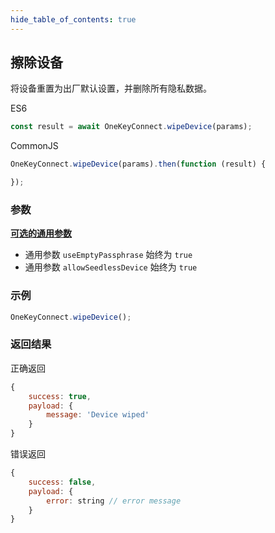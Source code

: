 ```yaml
---
hide_table_of_contents: true
---
```



## 擦除设备

将设备重置为出厂默认设置，并删除所有隐私数据。

ES6

```javascript
const result = await OneKeyConnect.wipeDevice(params);
```

CommonJS

```javascript
OneKeyConnect.wipeDevice(params).then(function (result) {

});
```

### 参数

[**可选的通用参数**](./commonParams)

- 通用参数 `useEmptyPassphrase` 始终为 `true`
- 通用参数 `allowSeedlessDevice` 始终为 `true`

### 示例

```javascript
OneKeyConnect.wipeDevice();
```

### 返回结果

正确返回

```javascript
{
    success: true,
    payload: {
        message: 'Device wiped'
    }
}
```

错误返回

```javascript
{
    success: false,
    payload: {
        error: string // error message
    }
}
```

<Playground initValue="OneKeyConnect.wipeDevice();" />
